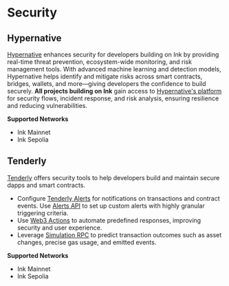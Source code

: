 # Security

## Hypernative

[Hypernative](https://www.hypernative.io/) enhances security for developers building on Ink by providing real-time threat prevention, ecosystem-wide monitoring, and risk management tools. With advanced machine learning and detection models, Hypernative helps identify and mitigate risks across smart contracts, bridges, wallets, and more—giving developers the confidence to build securely. **All projects building on Ink** gain access to [Hypernative's platform](https://www.hypernative.io/solutions/protocols) for security flows, incident response, and risk analysis, ensuring resilience and reducing vulnerabilities.

**Supported Networks**

* Ink Mainnet
* Ink Sepolia

## Tenderly

[Tenderly](https://www.tenderly.co/) offers security tools to help developers build and maintain secure dapps and  smart contracts. 

* Configure [Tenderly Alerts](https://docs.tenderly.co/alerts/intro-to-alerts?mtm_campaign=ext-docs&mtm_kwd=ink) for notifications on transactions and contract events. Use [Alerts API]() to set up custom alerts with highly granular triggering criteria.
* Use [Web3 Actions](https://docs.tenderly.co/web3-actions/intro-to-web3-actions?mtm_campaign=ext-docs&mtm_kwd=ink) to automate predefined responses, improving security and user experience.
* Leverage [Simulation RPC](https://docs.tenderly.co/simulations/single-simulations#simulate-via-rpc?mtm_campaign=ext-docs&mtm_kwd=ink) to predict transaction outcomes such as asset changes, precise gas usage, and emitted events.

**Supported Networks**

* Ink Mainnet
* Ink Sepolia
